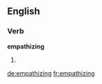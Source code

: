 
==English==

===Verb===
'''empathizing'''

# {{present participle of|empathize}}

[[de:empathizing]]
[[fr:empathizing]]